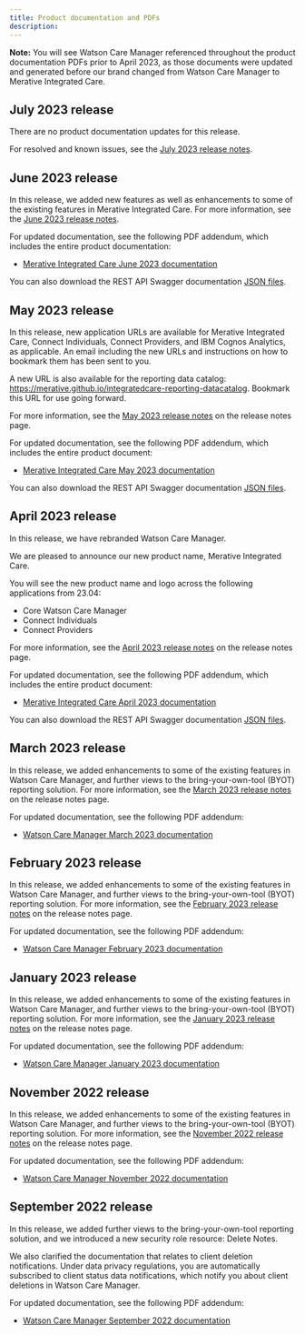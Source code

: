 ```yaml
---
title: Product documentation and PDFs
description: 
---
```


**Note:** You will see Watson Care Manager referenced throughout the product documentation PDFs prior to April 2023, as those documents were updated and generated before our brand changed from Watson Care Manager to Merative Integrated Care.

## July 2023 release

There are no product documentation updates for this release.

For resolved and known issues, see the [July 2023 release notes](/pdf/wcm/MerativeIntegratedCare_ReleaseNotes_July2023.pdf).

## June 2023 release

In this release, we added new features as well as enhancements to some of the existing features in Merative Integrated Care. For more information, see the [June 2023 release notes](/pdf/wcm/MerativeIntegratedCare_ReleaseNotes_June2023.pdf).

For updated documentation, see the following PDF addendum, which includes the entire product documentation:

* [Merative Integrated Care June 2023 documentation](/pdf/wcm/MerativeIntegratedCare_June2023.pdf)

You can also download the REST API Swagger documentation [JSON files](/json/IntegratedCare_JSON_23.06.zip).

## May 2023 release

In this release, new application URLs are available for Merative Integrated Care, Connect Individuals, Connect Providers, and IBM Cognos Analytics, as applicable. An email including the new URLs and instructions on how to bookmark them has been sent to you.

A new URL is also available for the reporting data catalog: https://merative.github.io/integratedcare-reporting-datacatalog. Bookmark this URL for use going forward.

For more information, see the [May 2023 release notes](/pdf/wcm/MerativeIntegratedCare_ReleaseNotes_May2023.pdf) on the release notes page.

For updated documentation, see the following PDF addendum, which includes the entire product document:

* [Merative Integrated Care May 2023 documentation](/pdf/wcm/MerativeIntegratedCare_May2023.pdf)

You can also download the REST API Swagger documentation [JSON files](/json/IntegratedCare_JSON.zip).

## April 2023 release

In this release, we have rebranded Watson Care Manager.

We are pleased to announce our new product name, Merative Integrated Care.

You will see the new product name and logo across the following applications from 23.04:

* Core Watson Care Manager
* Connect Individuals
* Connect Providers

For more information, see the [April 2023 release notes](/pdf/wcm/MerativeIntegratedCare_ReleaseNotes_April2023.pdf) on the release notes page.

For updated documentation, see the following PDF addendum, which includes the entire product document:

* [Merative Integrated Care April 2023 documentation](/pdf/wcm/MerativeIntegratedCare_April2023_PDF.pdf)

You can also download the REST API Swagger documentation [JSON files](/json/IntegratedCare_JSON.zip).

## March 2023 release

In this release, we added enhancements to some of the existing features in Watson Care Manager, and further views to the bring-your-own-tool (BYOT) reporting solution. For more information, see the [March 2023 release notes](/pdf/wcm/WatsonCareManager_ReleaseNotes_March2023.pdf) on the release notes page.

For updated documentation, see the following PDF addendum:

* [Watson Care Manager March 2023 documentation](/pdf/wcm/WatsonCareManager_March2023_PDF.pdf)

## February 2023 release

In this release, we added enhancements to some of the existing features in Watson Care Manager, and further views to the bring-your-own-tool (BYOT) reporting solution. For more information, see the [February 2023 release notes](/pdf/wcm/WatsonCareManager_ReleaseNotes_February2023.pdf) on the release notes page.

For updated documentation, see the following PDF addendum:

* [Watson Care Manager February 2023 documentation](/pdf/wcm/WatsonCareManager_February2023_PDF.pdf)

## January 2023 release

In this release, we added enhancements to some of the existing features in Watson Care Manager, and further views to the bring-your-own-tool (BYOT) reporting solution. For more information, see the [January 2023 release notes](/pdf/wcm/WatsonCareManager_ReleaseNotes_January2023.pdf) on the release notes page.

For updated documentation, see the following PDF addendum:

* [Watson Care Manager January 2023 documentation](/pdf/wcm/WatsonCareManager_January2023_PDF.pdf)

## November 2022 release

In this release, we added enhancements to some of the existing features in Watson Care Manager, and further views to the bring-your-own-tool (BYOT) reporting solution. For more information, see the [November 2022 release notes](/pdf/wcm/WatsonCareManager_ReleaseNotes_November22.pdf) on the release notes page.

For updated documentation, see the following PDF addendum:

* [Watson Care Manager November 2022 documentation](/pdf/wcm/WatsonCareManager_November22_PDF.pdf)

## September 2022 release

In this release, we added further views to the bring-your-own-tool reporting solution, and we introduced a new security role resource: Delete Notes.

We also clarified the documentation that relates to client deletion notifications. Under data privacy regulations, you are automatically subscribed to client status data notifications, which notify you about client deletions in Watson Care Manager.

For updated documentation, see the following PDF addendum:

* [Watson Care Manager September 2022 documentation](/pdf/wcm/WatsonCareManager_September22_PDF.pdf)
